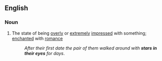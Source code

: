 ==English==

===Noun===
{{en-noun|sg=[[stars]] [[in]] [[one's]] [[eyes]]|-}}

# {{figurative}} {{idiom}} The state of being [[overly]] or [[extremely]] [[impressed]] with something; [[enchanted]] with [[romance]]
#: ''After their first date the pair of them walked around with '''stars in their eyes''' for days''.